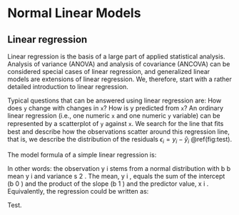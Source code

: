 # Normal Linear Models {#lm}

## Linear regression
Linear regression is the basis of a large part of applied statistical analysis. Analysis of variance (ANOVA) and analysis of covariance (ANCOVA) can be considered special cases of linear regression, and generalized linear models are extensions of linear regression. We, therefore, start with a rather detailed introduction to linear regression.

Typical questions that can be answered using linear regression are: How does `y` change with changes in `x`? How is y predicted from `x`? An ordinary linear regression (i.e., one numeric `x` and one numeric `y` variable) can be represented by a scatterplot of `y` against `x`. We search for the line that ﬁts best and describe how the observations scatter around this regression line, that is, we describe the distribution of the residuals $\epsilon_i=y_i-\hat{y}_i$ \@ref(fig:test). 

The model formula of a simple linear regression is:

In other words: the observation y i stems from a normal distribution with b b mean y i and variance s 2 . The mean, y i , equals the sum of the intercept (b 0 ) and the product of the slope (b 1 ) and the predictor value, x i . Equivalently, the regression could be written as:

Test.

